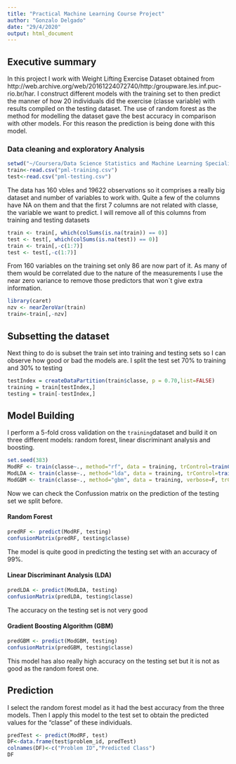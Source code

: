 ```yaml
---
title: "Practical Machine Learning Course Project"
author: "Gonzalo Delgado"
date: "29/4/2020"
output: html_document
---
```


## Executive summary
In this project I work with Weight Lifting Exercise Dataset obtained from  http://web.archive.org/web/20161224072740/http:/groupware.les.inf.puc-rio.br/har. I construct different models with the training set to then predict the manner of how 20 individuals did the exercise (classe variable) with results compiled on the testing dataset. The use of random forest as the method for modelling the dataset gave the best accuracy in comparison with other models. For this reason the prediction is being done with this model. 


### Data cleaning and exploratory Analysis
```r
setwd("~/Coursera/Data Science Statistics and Machine Learning Specialization/Practical Machine Learning/Gitrepo")
train<-read.csv("pml-training.csv")
test<-read.csv("pml-testing.csv")
```
The data has 160 vbles and 19622 observations so it comprises a really big dataset and number of variables to work with. Quite a few of the columns have NA on them and that the first 7 columns are not related with classe, the variable we want to predict. I will remove all of this columns from training and testing datasets
```r
train <- train[, which(colSums(is.na(train)) == 0)] 
test <- test[, which(colSums(is.na(test)) == 0)]
train <- train[,-c(1:7)] 
test <- test[,-c(1:7)]
```
From 160 variables on the training set only 86 are now part of it. As many of them would be correlated due to the nature of the measurements I use the near zero variance to remove those predictors that won´t give extra information.

```r
library(caret)
nzv <- nearZeroVar(train)
train<-train[,-nzv]
```

## Subsetting the dataset
Next thing to do is subset the train set into training and testing sets so I can observe how good or bad the models are. I split the test set 70% to training and 30% to testing
```r
testIndex = createDataPartition(train$classe, p = 0.70,list=FALSE)
training = train[testIndex,]
testing = train[-testIndex,]
```

## Model Building
I perform a 5-fold cross validation on the `training`dataset and build it on three different models: random forest, linear discriminant analysis and boosting.

```r
set.seed(383)
ModRF <- train(classe~., method="rf", data = training, trControl=trainControl(method="cv", number=5))
ModLDA <- train(classe~., method="lda", data = training, trControl=trainControl(method="cv", number=5))
ModGBM <- train(classe~., method="gbm", data = training, verbose=F, trControl=trainControl(method="cv", number=5))

```
Now we can check the Confussion matrix on the prediction of the testing set we split before.

#### Random Forest
```r
predRF <- predict(ModRF, testing)
confusionMatrix(predRF, testing$classe)
```
The model is quite good in predicting the testing set with an accuracy of 99%.

#### Linear Discriminant Analysis (LDA)
```r
predLDA <- predict(ModLDA, testing)
confusionMatrix(predLDA, testing$classe)
```
The accuracy on the testing set is not very good

#### Gradient Boosting Algorithm (GBM)
```r
predGBM <- predict(ModGBM, testing)
confusionMatrix(predGBM, testing$classe)
```
This model has also really high accuracy on the testing set but it is not as good as the random forest one.


## Prediction
I select the random forest model as it had the best accuracy from the three models. Then I apply this model to the test set to obtain the predicted values for the "classe" of these individuals.
```r
predTest <- predict(ModRF, test)
DF<-data.frame(test$problem_id, predTest)
colnames(DF)<-c("Problem ID","Predicted Class")
DF
```

